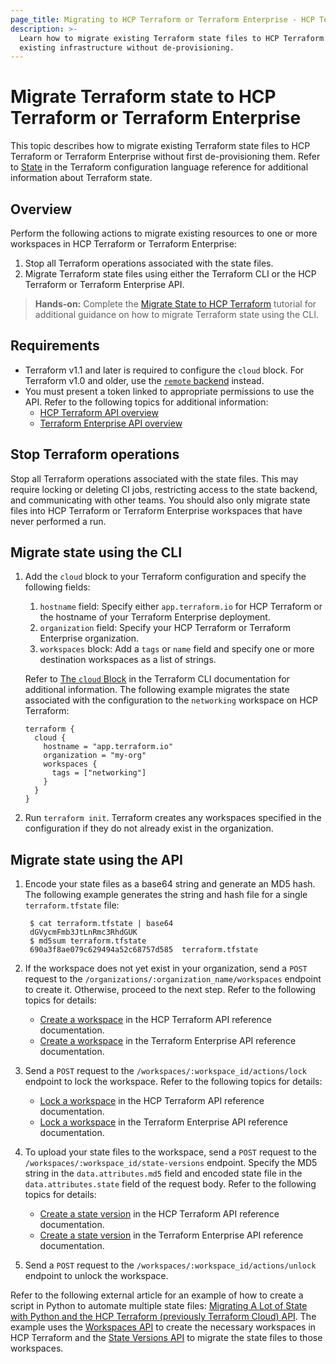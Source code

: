 ```yaml
---
page_title: Migrating to HCP Terraform or Terraform Enterprise - HCP Terraform
description: >-
  Learn how to migrate existing Terraform state files to HCP Terraform or Terraform Enterprise so that you can manage
  existing infrastructure without de-provisioning.
---
```


# Migrate Terraform state to HCP Terraform or Terraform Enterprise

This topic describes how to migrate existing Terraform state files to HCP Terraform or Terraform Enterprise without first de-provisioning them. Refer to [State](/terraform/language/state) in the Terraform configuration language reference for additional information about Terraform state. 

## Overview

Perform the following actions to migrate existing resources to one or more workspaces in HCP Terraform or Terraform Enterprise:

1. Stop all Terraform operations associated with the state files. 
1. Migrate Terraform state files using either the Terraform CLI or the HCP Terraform or Terraform Enterprise API.

> **Hands-on:** Complete the [Migrate State to HCP Terraform](/terraform/tutorials/state/cloud-migrate) tutorial for additional guidance on how to migrate Terraform state using the CLI.

## Requirements

- Terraform v1.1 and later is required to configure the `cloud` block. For Terraform v1.0 and older, use the [`remote` backend](/terraform/language/settings/backends/remote) instead.
- You must present a token linked to appropriate permissions to use the API. Refer to the following topics for additional information:
  - [HCP Terraform API overview](/terraform/cloud-docs/api-docs)
  - [Terraform Enterprise API overview](/terraform/enterprise/api-docs)

## Stop Terraform operations

Stop all Terraform operations associated with the state files. This may require locking or deleting CI jobs, restricting access to the state backend, and communicating with other teams. You should also only migrate state files into HCP Terraform or Terraform Enterprise workspaces that have never performed a run.

## Migrate state using the CLI

1. Add the `cloud` block to your Terraform configuration and specify the following fields:
   1. `hostname` field: Specify either `app.terraform.io` for HCP Terraform or the hostname of your Terraform Enterprise deployment. 
   1. `organization` field: Specify your HCP Terraform or Terraform Enterprise organization. 
   1. `workspaces` block: Add a `tags` or `name` field and specify one or more destination workspaces as a list of strings. 

   Refer to [The `cloud` Block](/terraform/cli/cloud/settings#the-cloud-block) in the Terraform CLI documentation for additional information. The following example migrates the state associated with the configuration to the `networking` workspace on HCP Terraform:

   ```hcl
   terraform {
     cloud {
       hostname = "app.terraform.io"
       organization = "my-org"
       workspaces {
         tags = ["networking"]
       }
     }
   }
   ```

1. Run `terraform init`. Terraform creates any workspaces specified in the configuration if they do not already exist in the organization.


## Migrate state using the API

1. Encode your state files as a base64 string and generate an MD5 hash. The following example generates the string and hash file for a single `terraform.tfstate` file:

   ```shell-session
    $ cat terraform.tfstate | base64
    dGVycmFmb3JtLnRmc3RhdGUK
    $ md5sum terraform.tfstate
    690a3f8ae079c629494a52c68757d585  terraform.tfstate
    ```
   
1. If the workspace does not yet exist in your organization, send a `POST` request to the `/organizations/:organization_name/workspaces` endpoint to create it. Otherwise, proceed to the next step. Refer to the following topics for details:
   - [Create a workspace](/terraform/cloud-docs/api-docs/workspaces#create-a-workspace) in the HCP Terraform API reference documentation. 
   - [Create a workspace](/terraform/enterprise/api-docs/workspaces#create-a-workspace) in the Terraform Enterprise API reference documentation.
1. Send a `POST` request to the `/workspaces/:workspace_id/actions/lock` endpoint to lock the workspace. Refer to the following topics for details:
   - [Lock a workspace](/terraform/cloud-docs/api-docs/workspaces#lock-a-workspace) in the HCP Terraform API reference documentation. 
   - [Lock a workspace](/terraform/enterprise/api-docs/workspaces#lock-a-workspace) in the Terraform Enterprise API reference documentation. 
1. To upload your state files to the workspace, send a `POST` request to the `/workspaces/:workspace_id/state-versions` endpoint. Specify the MD5 string in the `data.attributes.md5` field and encoded state file in the `data.attributes.state` field of the request body.  Refer to the following topics for details:
   - [Create a state version](/terraform/cloud-docs/api-docs/state-versions#create-a-state-version) in the HCP Terraform API reference documentation. 
   - [Create a state version](/terraform/enterprise/api-docs/state-versions#create-a-state-version) in the Terraform Enterprise API reference documentation.
1. Send a `POST` request to the `/workspaces/:workspace_id/actions/unlock` endpoint to unlock the workspace. 

Refer to the following external article for an example of how to create a script in Python to automate multiple state files:
[Migrating A Lot of State with Python and the HCP Terraform (previously Terraform Cloud) API](https://medium.com/hashicorp-engineering/migrating-a-lot-of-state-with-python-and-the-terraform-cloud-api-997ec798cd11). The example uses the [Workspaces API](/terraform/cloud-docs/api-docs/workspaces#create-a-workspace) to create the necessary workspaces in HCP Terraform and the [State Versions API](/terraform/cloud-docs/api-docs/state-versions) to migrate the state files to those workspaces.
